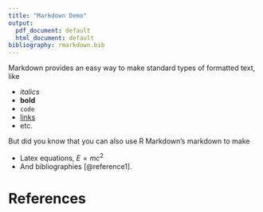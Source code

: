 ```yaml
---
title: "Markdown Demo"
output:
  pdf_document: default
  html_document: default
bibliography: rmarkdown.bib
---
```


Markdown provides an easy way to make standard types of formatted text, like

- *italics*
- **bold**
- `code`
- [links](rmarkdown.rstudio.com)
- etc.

But did you know that you can also use R Markdown's markdown to make

- Latex equations, $E = mc^{2}$
- And bibliographies [@reference1].

# References
    
